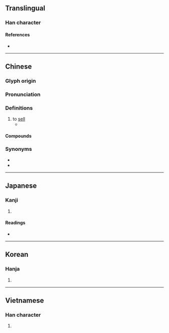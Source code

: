 {{character info/new}}
==Translingual==

===Han character===
{{Han char|rn=30|rad=口|as=08|sn=11|four=20601|canj=OGR|ids=⿱隹口}}

====References====
* {{Han ref|kx=0193.150|dkj=03760|dj=0413.160|hdz=10642.060|uh=552E|ud=21806|bh=B0E2|bd=45282}}

----

==Chinese==
{{zh-forms}}

===Glyph origin===
{{Han etym}}

===Pronunciation===
{{zh-pron
|m=shòu
|c=sau6
|h=pfs=
|md=
|mn=siū/siû
|mn_note=siū - literary; siû - vernacular
|w=3zeu
|mc=y
|oc=y
|cat=v
}}

===Definitions===
{{zh-hanzi}}

# to [[sell]]
#* {{zh-syn|鬻|賣}}

====Compounds====
{{zh-der|售票|兜售|售票處|售貨合約|售票員|惜售|平分售現|以售其奸|待售|展售|寶貨難售|寄售|售後服務|售票亭|售價|售貨員|售貨|售罄|售票口|售出|售主|以售其技|出售|代售|攤售|拋售|發售|獎售|求售|標售|零售價|脫售|躉售市場|零售|販售|預售屋|預售|軍售|零售點|經售|零售業|零售店|零售市場|零售價格|銷售|銷售一空|配售|轉售|零售商}}

===Synonyms===
* {{l|zh|鬻|tr=yù}}
* {{l|zh|賣|tr=mài}}

----

==Japanese==

===Kanji===
{{ja-kanji|grade=|rs=口08}}

# {{defn|lang=ja|sort=口08}}

====Readings====
* {{ja-readings|on=[[しゅう]] (shū)|kun=[[うる]] (uru)}}

----

==Korean==

===Hanja===
{{ko-hanja|hangeul=수}}

# {{defn|lang=ko|sort=口08}}

----

==Vietnamese==

===Han character===
{{vi-hantu|[[thụ]]|rs=口08}}

# {{defn|lang=vi|sort=口08}}